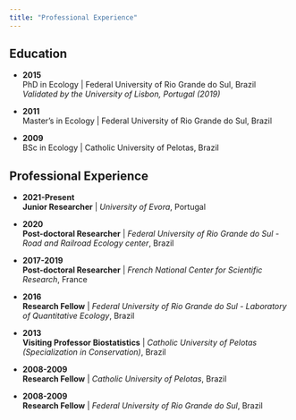 ```yaml
---
title: "Professional Experience"
---
```


## Education

- **2015**  
  PhD in Ecology | Federal University of Rio Grande do Sul, Brazil  
  *Validated by the University of Lisbon, Portugal (2019)*

- **2011**  
  Master's in Ecology | Federal University of Rio Grande do Sul, Brazil

- **2009**  
  BSc in Ecology | Catholic University of Pelotas, Brazil

## Professional Experience

- **2021-Present**  
  **Junior Researcher** | *University of Evora*, Portugal

- **2020**  
  **Post-doctoral Researcher** | *Federal University of Rio Grande do Sul - Road and Railroad Ecology center*, Brazil

- **2017-2019**  
  **Post-doctoral Researcher** | *French National Center for Scientific Research*, France

- **2016**  
  **Research Fellow** | *Federal University of Rio Grande do Sul - Laboratory of Quantitative Ecology*, Brazil

- **2013**  
  **Visiting Professor Biostatistics** | *Catholic University of Pelotas (Specialization in Conservation)*, Brazil

- **2008-2009**  
  **Research Fellow** | *Catholic University of Pelotas*, Brazil

- **2008-2009**  
  **Research Fellow** | *Federal University of Rio Grande do Sul*, Brazil
